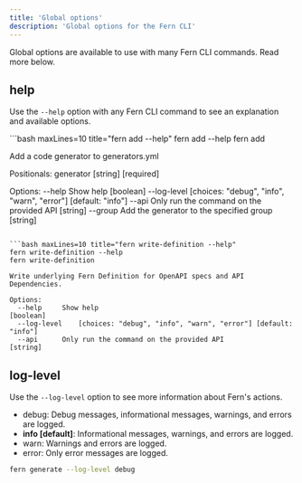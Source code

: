 ```yaml
---
title: 'Global options'
description: 'Global options for the Fern CLI'
---
```


Global options are available to use with many Fern CLI commands. Read more below.

## help

Use the `--help` option with any Fern CLI command to see an explanation and available options. 

<CodeBlocks>
```bash maxLines=10 title="fern add --help"
fern add --help
fern add <generator>

Add a code generator to generators.yml

Positionals:
  generator                                                [string] [required]

Options:
  --help     Show help                                               [boolean]
  --log-level    [choices: "debug", "info", "warn", "error"] [default: "info"]
  --api      Only run the command on the provided API                 [string]
  --group    Add the generator to the specified group                 [string]
```

```bash maxLines=10 title="fern write-definition --help"
fern write-definition --help
fern write-definition

Write underlying Fern Definition for OpenAPI specs and API Dependencies.

Options:
  --help     Show help                                               [boolean]
  --log-level    [choices: "debug", "info", "warn", "error"] [default: "info"]
  --api      Only run the command on the provided API                 [string]
```
</CodeBlocks>

## log-level

Use the `--log-level` option to see more information about Fern's actions.

- debug: Debug messages, informational messages, warnings, and errors are logged.
- **info [default]**: Informational messages, warnings, and errors are logged.
- warn: Warnings and errors are logged.
- error: Only error messages are logged.

```bash
fern generate --log-level debug
```
